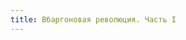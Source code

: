 ```yaml
---
title: Вбаргоновая революция. Часть I
---
```


<ButtonCover top cover src="pic.jpg" title="Вбаргоновая революция" subtitle="Часть I" authorHref="https://www.artstation.com/rozovny94" author="Igor Rozovny"/>
<Audio src="Black Sabbath - War Pigs.mp3"/>

<BlockquoteBox text author="Адгард Верзийский">
<i>
Друзья, коллеги, инженеры-новаторы, учёные умы и энтузиасты прогресса! 

Сегодня я имею честь объявить во всеуслышание о том, что уже давно нельзя скрывать. О том, что навсегда изменит судьбу Империи и Флатрии. О новости столь величественной и грандиозной, что ни одно печатное бюро не возьмется передать всё то бурное предвосхищение, которое овладевает моей душой и душами моих коллег, а скоро овладеет и душами всей нашей Великой Империи.

В глубинах главного врага разумного мира — во всепоглощающих Туманах Руин, ежегодно уносящих жизни наших сограждан, — мы нашли спасение. Мы нашли компонент нашей безоговорочной победы над ужасами современности, который — иначе не может быть — ниспослан нам самими Богами. На трупах наших врагов и, к сожалению, сограждан, бравые солдаты Искры, верные подданные Императора, при содействии наших учёных мужей и инженеров Икритского Промышленного Комплекса, руководителем которого я имею счастье являться, совершили невиданный в истории прорыв технологического развития, найдя **вещество**, с великой честью прозванное именем Его Императорского Величества — сегодня я заявляю, что спустя десятилетия непрекращающегося труда мы обнаружили, поняли и освоили **вбаргон**.

**Вбаргон** — это бесценная субстанция, таящая в себе безграничный потенциал, технологию добычи и изготовления которой в целях государственной безопасности я, к большому сожалению, поведать не могу. Уникальные, экзотические свойства **вбаргона**, даруют нам доселе невиданные источники механической силы, что послужит на благо качества нашей жизни, а перспективы военных разработок обеспечат мир и процветание всей Империи во имя Его Величества и народа великого Мордвина и Доминионов.

Сегодня промышленность изменится, завтра изменения коснутся ваших улиц, а затем — они сотрут с лика Нихерии наших врагов, всех до единого.

Но стоит сказать, коллеги, что **вбаргон** открывает как новые горизонты развития, так и неизмеримые угрозы нашей Державе. Сколько уже жизней было пожертвовано? Сколько будет потеряно в будущем? Но представьте, что будет, если наше спасение окажется в чужих руках — в руках тех, кто стремится к разрушению? В их власти сделать вбаргон оружием массового уничтожения, перед которым технологии старого мира меркнут. Война, которая испугает даже храбрейших из нас.

Но не бойтесь, сограждане, я не призываю вас отказаться от этого открытия, названного мною ранее спасением — на это мы попросту не имеем права! Нет, наоборот, я взываю к вашей мудрости и вашему учёному и инженерному гению. Вместе мы должны создать безопасное будущее, раскрыть весь потенциал дарованного нам чуда, и самим обрести мощь большую, чем та, что **вбаргон** бескорыстно даёт нам, чтобы быть способными контролировать его силу. 

Мы стоим на пороге новой эры, и только от нас зависит, будет она эпохой прогресса и благополучий или эпохой разрушения и хаоса.

С великим почтением и безграничной надеждой, 
Адгард Верзийский.
</i>
</BlockquoteBox>
